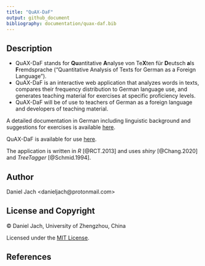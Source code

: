```yaml
---
title: "QuAX-DaF"
output: github_document
bibliography: documentation/quax-daf.bib
---
```


## Description

* QuAX-DaF stands for **Qu**antitative **A**nalyse von Te**X**ten für **D**eutsch **a**ls **F**remdsprache ("Quantitative Analysis of Texts for German as a Foreign Language").
* QuAX-DaF is an interactive web application that analyzes words in texts, compares their frequency distribution to German language use, and generates teaching material for exercises at specific proficiency levels. 
* QuAX-DaF will be of use to teachers of German as a foreign language and developers of teaching material.

A detailed documentation in German including linguistic background and suggestions for exercises is available [here](https://daniel-jach.github.io/quax-daf/documentation/quax-daf-documentation.pdf).

QuAX-DaF is available for use [here](https://danieljach.shinyapps.io/quax-daf/). 

The application is written in *R* [@RCT.2013] and uses *shiny* [@Chang.2020] and *TreeTagger* [@Schmid.1994].

## Author  

Daniel Jach <danieljach\@protonmail.com>

## License and Copyright  

&copy; Daniel Jach, University of Zhengzhou, China

Licensed under the [MIT License](LICENSE).

## References  
